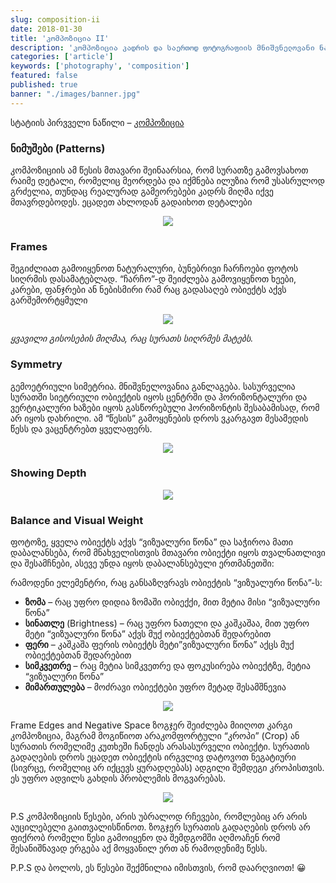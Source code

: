 ```yaml
---
slug: composition-ii
date: 2018-01-30
title: 'კომპოზიცია II'
description: 'კომპოზიცია კადრის და საერთოდ ფოტოგრაფიის მნიშვნელოვანი ნაწილია. კომპოზიცია არის ობიექტ(ებ)ის და ფონის განლაგება სურათზე. კარგი კომპოზიცია არ მოითხოვს ძვირადღირებული კამერის შეძენას ან ფოტოგრაფიის ტექნიკური ასპექტების დეტალურ ცოდნას.'
categories: ['article']
keywords: ['photography', 'composition']
featured: false
published: true
banner: "./images/banner.jpg"
---
```



სტატიის პირვველი ნაწილი – [კომპოზიცია](/composition)

### ნიმუშები (Patterns)
კომპოზიციის ამ წესის მთავარი შეინაარსია, რომ სურათზე გამოვსახოთ რაიმე დეტალი, რომელიც მეორდება და იქმნება ილუზია რომ უსასრულოდ გრძელია, თუნდაც რეალურად გამეორებები კადრს მიღმა იქვე მთავრდებოდეს. ეცადეთ ახლოდან გადაიხოთ დეტალები


<div align="middle">
  <img src="https://zolianipanda.files.wordpress.com/2018/01/imported-image36.jpg" />
</div>

### Frames
შეგიძლიათ გამოიყენოთ ნატურალური, ბუნებრივი ჩარჩოები ფოტოს სიღრმის დასამატებლად. “ჩარჩო”-დ  შეიძლება გამოვიყენოთ ხეები, კარები, ფანჯრები ან ნებისმირი რამ რაც გადასაღებ ობიექტს აქვს გარშემორტყმული

<div align="middle">
  <img src="https://zolianipanda.files.wordpress.com/2018/01/imported-image37.jpg" />
</div>

*ყვავილი გისოსების მიღმაა, რაც სურათს სიღრმეს მატებს.*


### Symmetry
გემოეტრიული სიმეტრია. მნიშვნელოვანია განლაგება. სასურველია სურათში სიეტრიული ობიექტის იყოს ცენტრში და ჰორიზონტალური და ვერტიკალური ხაზები იყოს გასწორებული ჰორიზონტის შესაბამისად, რომ არ იყოს დახრილი. ამ “წესის” გამოყენების დროს ვკარგავთ მესამედის წესს და ვაცენტრებთ ყველაფერს.

<div align="middle">
  <img src="https://zolianipanda.files.wordpress.com/2018/01/imported-image38.jpg" />
</div>

### Showing Depth

<div align="middle">
  <img src="https://zolianipanda.files.wordpress.com/2018/01/imported-image39.jpg" />
</div>



### Balance and Visual Weight

ფოტოზე, ყველა ობიექტს აქვს “ვიზუალური წონა” და საჭიროა მათი დაბალანსება, რომ მნახველისთვის მთავარი ობიექტი იყოს თვალნათლივი და შესამჩნები, ასევე უნდა იყოს დაბალანსებული ერთმანეთში:

რამოდენი ელემენტრი, რაც განსაზღვრავს ობიექტის “ვიზუალური წონა”-ს:

* **ზომა** – რაც უფრო დიდია ზომაში ობიექქი, მით მეტია მისი “ვიზუალური წონა”
* **სინათლე** (Brightness) – რაც უფრო ნათელი და კაშკაშაა, მით უფრო მეტი “ვიზუალური წონა” აქვს მუქ ობიექტებთან შედარებით
* **ფერი** – კაშკაშა ფერის ობიექტს მეტი”ვიზუალური წონა” აქცს მუქ ობიექტებთან შედარებით
* **სიმკვეთრე** – რაც მეტია სიმკვეთრე და ფოკუსირება ობიექტზე, მეტია “ვიზუალური წონა”
* **მიმართულება** – მოძრავი ობიექტები უფრო მეტად შესამშნევია
<div align="middle">
  <img src="https://zolianipanda.files.wordpress.com/2018/01/imported-image46.jpg" />
</div>

Frame Edges and Negative Space
ზოგჯერ შეიძლება მიიღოთ კარგი კომპოზიცია, მაგრამ მოგიწიოთ არაკომფორტული “კროპი” (Crop) ან სურათის რომელიმე კუთხეში ჩანდეს არასასურველი ობიექტი. სურათის გადაღების დროს ეცადეთ ობიექტის ირგვლივ დატოვოთ  ნეგატიური (სივრცე, რომელიც არ იქცევს ყურადღებას) ადგილი შემდეგი კროპისთვის. ეს უფრო ადვილს გახდის პრობლემის მოგვარებას.

<div align="middle">
  <img src="https://zolianipanda.files.wordpress.com/2018/01/imported-image48.jpg" />
</div>

 

P.S კომპოზიციის წესები, არის უბრალოდ რჩევები, რომლებიც არ არის აუცილებელი გაითვალისწინოთ. ზოგჯერ სურათის გადაღების დროს არ ფიქრობ რომელი წესი გამოიყენო და შემდგომში აღმოაჩენ რომ შესანიშნავად ერგება აქ მოყვანილ ერთ ან რამოდენიმე წესს.

P.P.S და ბოლოს, ეს წესები შექმნილია იმისთვის, რომ დაარღვიოთ! 😀